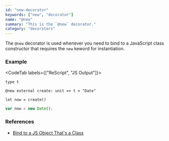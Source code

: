 ```yaml
---
id: "new-decorator"
keywords: ["new", "decorator"]
name: "@new"
summary: "This is the `@new` decorator."
category: "decorators"
---
```


The `@new` decorator is used whenever you need to bind to a JavaScript
class constructor that requires the `new` keword for instantiation.

### Example

<CodeTab labels={["ReScript", "JS Output"]}>

```res
type t

@new external create: unit => t = "Date"

let now = create()
```

```js
var now = new Date();
```

</CodeTab>

### References

* [Bind to a JS Object That's a Class](/docs/manual/latest/bind-to-js-object#bind-to-a-js-object-thats-a-class)